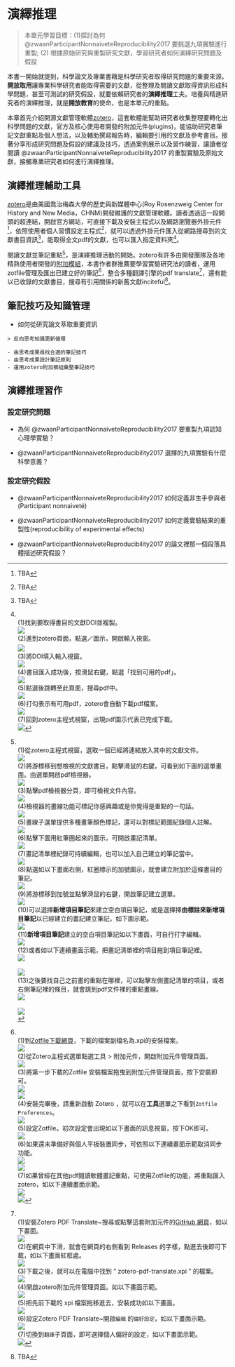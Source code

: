 # 演繹推理 {#deductive}

> 本單元學習目標：(1)探討為何 @zwaanParticipantNonnaiveteReproducibility2017 要挑選九項實驗進行重製; (2) 根據原始研究與重製研究文獻，學習研究者如何演繹研究問題及假設

本書一開始就提到，科學論文及專業書藉是科學研究者取得研究問題的重要來源。**開放取用**讓專業科學研究者能取得需要的文獻，從整理及閱讀文獻取得資訊形成科學問題，甚至可測試的研究假設，就要依賴研究者的**演繹推理**工夫。培養與精進研究者的演繹推理，就是**開放教育**的使命，也是本單元的重點。

本章首先介紹開源文獻管理軟體[zotero](https://www.zotero.org/)，這套軟體能幫助研究者收集整理要轉化出科學問題的文獻，官方及核心使用者開發的附加元件(plugins)，能協助研究者筆記文獻重點及個人想法，以及輔助撰寫報告時，編輯要引用的文獻及參考書目。接著分享形成研究問題及假設的建議及技巧，透過案例展示以及習作練習，讓讀者從閱讀 @zwaanParticipantNonnaiveteReproducibility2017 的重製實驗及原始文獻，接觸專業研究者如何進行演繹推理。

<!---個人知識管理(Personal Knowledge Management, PKM)的觀念及技巧， --->

## 演繹推理輔助工具 {#toolbox}

[zotero](https://www.zotero.org/)是由美國喬治梅森大學的歷史與新媒體中心(Roy Rosenzweig Center for History and New Media，CHNM)開發維護的文獻管理軟體。讀者透過這一段開頭的超連結，開啟官方網站，可直接下載及安裝主程式以及網路瀏覽器外掛元件[^02-deductive-1]，依照使用者個人習慣設定主程式[^02-deductive-2]，就可以透過外掛元件匯入從網路搜尋到的文獻書目資訊[^02-deductive-3]，能取得全文pdf的文獻，也可以匯入指定資料夾[^02-deductive-4]。

閱讀文獻並筆記重點[^02-deductive-5]，是演繹推理活動的開始。zotero有許多由開發團隊及各地精熟使用者開發的[附加模組](https://www.zotero.org/support/plugins)，本書作者群推薦要學習實驗研究法的讀者，運用zotfile管理及匯出已建立好的筆記[^02-deductive-6]，整合多種翻譯引擎的pdf translate[^02-deductive-7]，還有能以已收錄的文獻書目，搜尋有引用關係的新舊文獻inciteful[^02-deductive-8]。

<!---
Zotero主程式、雲端、附加模組(Add-ons)

[主程式介紹](https://scchen.com/zh/post/zotero/)


- 收集文獻全文

主程式全文搜尋器; 
Sci-Hub plugin for zotero


- 優化文獻資訊管理

Better BibTeX for Zotero;
Zotfile


- 文獻筆記工具

主程式pdf瀏覽器;
zotero pdf translate; 
Zotero GPT; 
Mdnotes for Zotero
;Zotero Better Notes;

- 文獻關聯勘查

Inciteful Zotero Pulgin

- 文書編輯輔助

MS Word;
LibreOffice Writer;
google doc

- 雲端共享管理



這個單元介紹學習與執行研究過程經常運用的輔助工具。各種工具都能免費取用，而且持續 更新。建議讀者初次閱讀約略了解這個單元提供的資訊即可，其後學習遇到需要運用某種工具時，再來參閱相關資訊。--->


## 筆記技巧及知識管理 {#toolbox_manage}

- 如何從研究論文萃取重要資訊

```
> 反向思考知識更新循環

- 由思考成果尋找合適的筆記技巧
- 由思考成果設計筆記原則
- 運用zotero附加模組彙整筆記技巧
```


## 演繹推理習作


### 設定研究問題

- 為何 @zwaanParticipantNonnaiveteReproducibility2017 要重製九項認知心理學實驗？

- @zwaanParticipantNonnaiveteReproducibility2017 選擇的九項實驗有什麼科學意義？


### 設定研究假設

- @zwaanParticipantNonnaiveteReproducibility2017 如何定義非生手參與者(Participant nonnaiveté)

- @zwaanParticipantNonnaiveteReproducibility2017 如何定義實驗結果的重製性(reproducibility of experimental effects)

- @zwaanParticipantNonnaiveteReproducibility2017 的論文裡那一個段落具體描述研究假設？

<!---
文明社會的基石是有典藏與傳播知識產物的機構，很多人首先會想到的機構應該是圖書館。一切資訊都可以數位化與網路化的今日，越來越少人依賴實體圖書館提供的服務。這種趨勢帶來知識的碎形化，許多學生要寫報告時都直接上網收集資料，報告內容欠缺組織與忽視資料來源。本節分享google scholar[^1]搭配Zotero[^2]的使用心得，讀者可依個人習慣建立個人化知識管理系統。

[^1]: google scholar網址~ https://scholar.google.com 依瀏覽器預設語系自動切換呈現語言。
[^2]: Zotero官方網站~ https://www.zotero.org/ 

讀者如果有註冊google帳號，登入並開啓首頁會見到如圖\@ref(fig:ch02-fig01)的頁面。google scholar除了提供如google搜尋引擎一樣的服務，讀者可以文獻關鍵詞、標題、作者姓名等訊息搜尋，還有彙整個人已發表文獻的**我的個人學術檔案**，以及集合個人文章曾引用文獻的**我的圖書館**。

```r
knitr::include_graphics("figs/Google_scholar.png")
```

檢索結果如同平常使用google搜尋所得，不過google scholar的搜尋結果是依文獻被引用次數排序，例如圖\@ref(fig:ch02-fig02)。搜尋結果所附連結通常是登錄出版該篇論文的期刊或書籍之資料庫，如果讀者上網的網域不是學術機構，或者所在機構沒有訂購該資料庫，只能取得這篇論文的書目，無法取得全文內容。

```r
knitr::include_graphics("figs/fm_searching.png")
```

如何整理及分享個人收集的書目資訊，我曾寫了篇如何使用Zotero的網誌[^3]。在此補充建議：如果讀者需要與同學共同編輯報告，請務必註冊Zotero帳號，並創建**共享文獻庫**，在協作文件一節將說明如何幫助提高報告寫作的效率及可信度。

[^3]: 網誌網址~ https://scchen.com/zh/post/zotero/


## 協作文件 {#toolbox_doc}
在此建議參考這個單元的學生與老師，運用google doc編輯與批改報告。除了google doc範本庫[^4]有提供APA報告範本，還有許多有助個人與協同編輯的功能。這一節分享我的使用心得。

[^4]: 如果讀者使用自行註冊的google帳號，可自行於公用範本庫https://docs.google.com/templates 取得英文版APA報告範本。若學生透過學校訂購的G Suite使用google提供的服務，不一定能取得公用範本庫。建議老師提供自創的範本，做為學生寫作報告的規範。

要使用文件協同編輯功能，只要設定共同作者有編輯文件權限。google doc剛上架時已經有**版本紀錄**功能，最新版支援**版本紀錄命名**。老師可運用命名功能，設定批改原則，引導合作報告的每位學生設定各自貢獻的內容，並對個人的貢獻負責。

引用與引述是學生寫作報告最常出錯的部分。搭配前面介紹的Zotero，分享一些學生與老師可行的建議：

1. 運用Zotero條目筆記，保存閱讀文獻的心得。透過共享文獻庫，參與者可看到彼此的筆記，學生個人自創的筆記可做為正式報告的素材，做為個人貢獻的證據，老師能建立明學的寫作指導與批改標準。

2. 使用Zotero connector管理google docs的文內引用及參考文獻列表。只要使用google chrome或firefox登入google文件編輯，有安裝Zotero本機程式與瀏覽器插件connector，編輯視窗的選單會多出**Zotero**，如圖\@ref(fig:ch02-fig03)。每次開啟文件同時啟動本機程式，按下Zotero選單並選擇加入文內引用，經過連結google帳戶、選擇引用格式兩個步驟後，就可以像網誌[^3]示範一樣，編輯在文件中引用的樣式，增刪引用的文獻。整份文件完成後，再用Zotero選單的功能置入文獻列表。

```r
knitr::include_graphics("figs/googledoc_zotero.png")
```

3. 統計數值與圖表是學生報告另一個學習難題。例如所有套裝統計軟體都以表格輸出統計檢定結果，但是APA寫作手冊建議在報告中使用縮寫，與文字並陳。依我的教學經驗，除非有正式寫作的需要，學生通常缺乏學習動機。另外，讓學生了解正確的統計方法使用觀念、以及識讀能力，是比依格式寫作更重要的課題。我的建議是老師根據學生學習正式學術寫作的興趣，設定合理的統計數值及圖表的寫作標準。有心學習正式寫作的學生，可參考動態文件的寫作方法[^5]。


[^5]: 請參考我的網誌~ https://scchen.com/zh/post/dynamic-writing/




--->


[^02-deductive-1]: TBA

[^02-deductive-2]: TBA

[^02-deductive-3]: TBA


[^02-deductive-4]: <br/>(1)找到要取得書目的文獻DOI並複製。<br/><img src="images/z-a4-1.png"><br/>(2)進到zotero頁面，點選🪄圖示，開啟輸入視窗。<br/><img src="images/z-a4-2.png"><br/>(3)將DOI填入輸入視窗。<br/><img src="images/z-a4-3.png"><br/>(4)書目匯入成功後，按滑鼠右鍵，點選「找到可用的pdf」。<br/><img src="images/z-a4-4.png"><br/>(5)點選後跳轉至此頁面，搜尋pdf中。<br/><img src="images/z-a4-5.png"><br/>(6)打勾表示有可用pdf，zotero會自動下載pdf檔案。<br/><img src="images/z-a4-6.png"><br/>(7)回到zotero主程式視窗，出現pdf圖示代表已完成下載。<br/><img src="images/z-a4-7.png">

[^02-deductive-5]: <br/>(1)從zotero主程式視窗，選取一個已經將連結放入其中的文獻文件。<br/><img src="images/z-a5-1.png"><br/>(2)將游標移到想檢視的文獻書目，點擊滑鼠的右鍵，可看到如下圖的選單畫面。由選單開啟pdf檢視器。<br/><img src="images/z-a5-2.png"><br/>(3)點擊pdf檢視器分頁，即可檢視文件內容。<br/><img src="images/z-a5-3.png"><br/>(4)檢視器的畫線功能可標記你感興趣或是你覺得是重點的一句話。<br/><img src="images/z-a5-4.png"><br/>(5)畫線子選單提供多種畫筆顏色標記，還可以對標記範圍紀錄個人註解。<br/><img src="images/z-a5-5.png"><br/>(6)點擊下圖用紅筆圈起來的圖示，可開啟畫記清單。<br/><img src="images/z-a5-6.png"><br/>(7)畫記清單裡紀錄可持續編輯，也可以加入自己建立的筆記當中。<br/><img src="images/z-a5-7.png"><br/>(8)點選如以下畫面右側，紅圈標示的加號圖示，就會建立附加於這條書目的筆記。<br/><img src="images/z-a5-8.png"><br/>(9)將游標移到加號並點擊滑鼠的右鍵，開啟筆記建立選單。<br/><img src="images/z-a5-9.png"><br/>(10)可以選擇**新增項目筆記**來建立空白項目筆記，或是選擇擇**由標註來新增項目筆記**以已經建立的畫記建立筆記，如下圖示範。<br/><img src="images/z-a5-10.png"><br/>(11)**新增項目筆記**建立的空白項目筆記如以下畫面，可自行打字編輯。<br/><img src="images/z-a5-11.png"><br/>(12)或者如以下連續畫面示範，把畫記清單裡的項目拖到項目筆記裡。<br/><img src="images/z-a5-12.png"><br/><br/><img src="images/z-a5-13.png"><br/>(13)之後要找自己之前畫的重點在哪裡，可以點擊左側畫記清單的項目，或者右側筆記裡的條目，就會跳到pdf文件裡的重點畫線。<br/><img src="images/z-a5-14.png"><br/><br/><img src="images/z-a5-15.png"><br/>

[^02-deductive-6]: <br/>(1)到[Zotfile下載網頁](http://zotfile.com/)，下載的檔案副檔名為.xpi的安裝檔案。<br/><img src="images/z-a6-1.png"><br/>(2)從Zotero主程式選單點選工具 > 附加元件，開啟附加元件管理頁面。<br/><img src="images/z-a6-2.jpg"><br/>(3)將第一步下載的Zotfile 安裝檔案拖曳到附加元件管理頁面，按下安裝即可。<br/><img src="images/z-a6-3b.jpg"><br/><img src="images/z-a6-3a.jpg"><br/>(4)安裝完畢後，請重新啟動 Zotero ，就可以在**工具**選單之下看到`Zotfile Preferences`。<br/><img src="images/z-a6-4.jpg"><br/>(5)設定Zotfile。初次設定會出現如以下畫面的訊息視窗，按下OK即可。<br/><img src="images/z-a6-6a.jpg"><br/>(6)如果還未準備好與個人平板裝置同步，可依照以下連續畫面示範取消同步功能。<br/><img src="images/z-a6-6b.jpg"><br/><img src="images/z-a6-5.png"><br/>(7)如果曾經在其他pdf閱讀軟體畫記重點，可使用Zotfile的功能，將重點匯入zotero，如以下連續畫面示範。<br/><img src="images/z-a6-6d.png"><br/><img src="images/z-a6-6e.png">

[^02-deductive-7]: <br/>(1)安裝Zotero PDF Translate~搜尋或點擊這套附加元件的[GitHub 網頁](https://github.com/windingwind/zotero-pdf-translate)，如以下畫面。<br/><img src="images/z-a7-1.png"><br/>(2)在網頁中下滑，就會在網頁的右側看到 Releases 的字樣，點進去後即可下載，如以下畫面紅框處。<br/><img src="images/z-a7-2.png"><br/>(3)下載之後，就可以在電腦中找到 “ zotero-pdf-translate.xpi ” 的檔案。<br/><img src="images/z-a7-3.png"><br/>(4)開啟zotero附加元件管理頁面。如以下畫面示範。<br/><img src="images/z-a7-4.png"><br/>(5)把先前下載的 xpi 檔案拖移進去，安裝成功如以下畫面。<br/><img src="images/z-a7-5.png"><br/>(6)設定Zotero PDF Translate~開啟`編輯` 的`偏好設定`，如以下畫面示範。<br/><img src="images/z-a7-6.png"><br/>(7)切換到`翻譯`子頁面，即可選擇個人偏好的設定，如以下畫面示範。<br/><img src="images/z-a7-7.png">

[^02-deductive-8]: TBA




